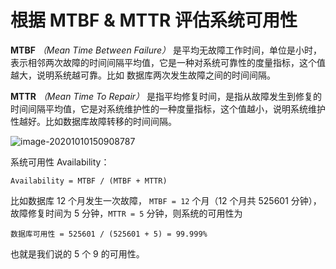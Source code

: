 # 根据 MTBF & MTTR 评估系统可用性

**MTBF** *（Mean Time Between Failure）* 是平均无故障工作时间，单位是小时，表示相邻两次故障的时间间隔平均值，它是一种对系统可靠性的度量指标，这个值越大，说明系统越可靠。比如 数据库两次发生故障之间的时间间隔。

**MTTR** *（Mean Time To Repair）* 是指平均修复时间，是指从故障发生到修复的时间间隔平均值，它是对系统维护性的一种度量指标，这个值越小，说明系统维护性越好。比如数据库故障转移的时间间隔。

![image-20201010150908787](https://ssl.aicode.cc/prometheus/20201010150908.png)

系统可用性 Availability：

	Availability = MTBF / (MTBF + MTTR)

比如数据库 12 个月发生一次故障， `MTBF = 12` 个月（12 个月共 525601 分钟），故障修复时间为 5 分钟，`MTTR = 5` 分钟，则系统的可用性为 

	数据库可用性 = 525601 / (525601 + 5) = 99.999%

也就是我们说的 5 个 9 的可用性。

